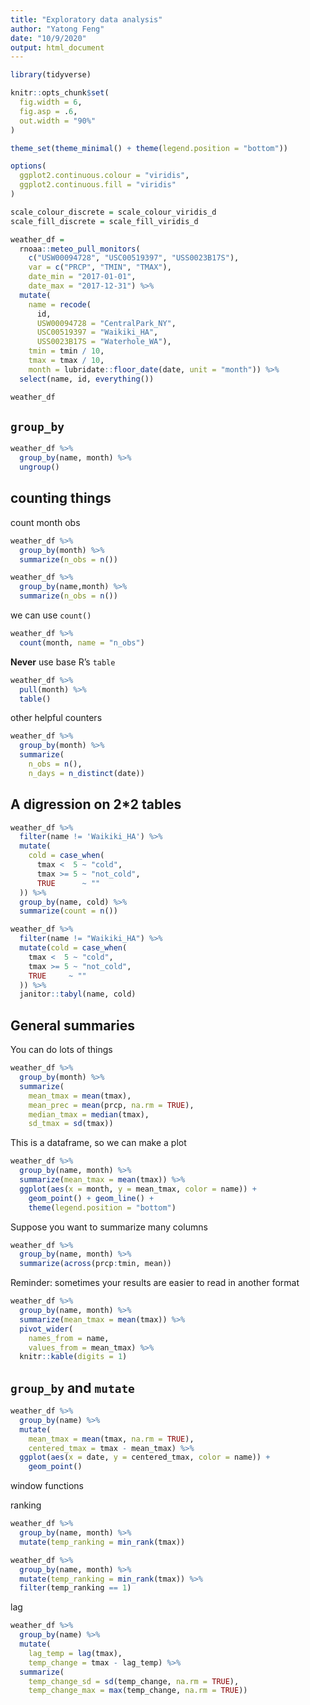 ```yaml
---
title: "Exploratory data analysis"
author: "Yatong Feng"
date: "10/9/2020"
output: html_document
---
```


```r
library(tidyverse)

knitr::opts_chunk$set(
  fig.width = 6,
  fig.asp = .6,
  out.width = "90%"
)

theme_set(theme_minimal() + theme(legend.position = "bottom"))

options(
  ggplot2.continuous.colour = "viridis",
  ggplot2.continuous.fill = "viridis"
)

scale_colour_discrete = scale_colour_viridis_d
scale_fill_discrete = scale_fill_viridis_d
```

```r
weather_df =  
  rnoaa::meteo_pull_monitors(
    c("USW00094728", "USC00519397", "USS0023B17S"),
    var = c("PRCP", "TMIN", "TMAX"), 
    date_min = "2017-01-01",
    date_max = "2017-12-31") %>%
  mutate(
    name = recode(
      id, 
      USW00094728 = "CentralPark_NY", 
      USC00519397 = "Waikiki_HA",
      USS0023B17S = "Waterhole_WA"),
    tmin = tmin / 10,
    tmax = tmax / 10,
    month = lubridate::floor_date(date, unit = "month")) %>%
  select(name, id, everything())

weather_df
```

## `group_by`


```r
weather_df %>%
  group_by(name, month) %>% 
  ungroup()
```


## counting things

count month obs
```r
weather_df %>%
  group_by(month) %>%
  summarize(n_obs = n())
```

```r
weather_df %>%
  group_by(name,month) %>%
  summarize(n_obs = n())
```

we can use `count()`

```r
weather_df %>%
  count(month, name = "n_obs")
```

**Never** use base R's `table`

```r
weather_df %>%
  pull(month) %>% 
  table()
```

other helpful counters


```r
weather_df %>%
  group_by(month) %>%
  summarize(
    n_obs = n(),
    n_days = n_distinct(date))
```

## A digression on 2*2 tables

```r
weather_df %>% 
  filter(name != 'Waikiki_HA') %>% 
  mutate(
    cold = case_when(
      tmax <  5 ~ "cold",
      tmax >= 5 ~ "not_cold",
      TRUE      ~ ""
  )) %>% 
  group_by(name, cold) %>% 
  summarize(count = n())
```


```r
weather_df %>% 
  filter(name != "Waikiki_HA") %>% 
  mutate(cold = case_when(
    tmax <  5 ~ "cold",
    tmax >= 5 ~ "not_cold",
    TRUE     ~ ""
  )) %>% 
  janitor::tabyl(name, cold)
```

## General summaries

You can do lots of things

```r
weather_df %>%
  group_by(month) %>%
  summarize(
    mean_tmax = mean(tmax),
    mean_prec = mean(prcp, na.rm = TRUE),
    median_tmax = median(tmax),
    sd_tmax = sd(tmax))
```

This is a dataframe, so we can make a plot

```r
weather_df %>%
  group_by(name, month) %>%
  summarize(mean_tmax = mean(tmax)) %>%
  ggplot(aes(x = month, y = mean_tmax, color = name)) + 
    geom_point() + geom_line() + 
    theme(legend.position = "bottom")
```
Suppose you want to summarize many columns

```r
weather_df %>%
  group_by(name, month) %>%
  summarize(across(prcp:tmin, mean))
```

Reminder: sometimes your results are easier to read in another format

```r
weather_df %>%
  group_by(name, month) %>%
  summarize(mean_tmax = mean(tmax)) %>% 
  pivot_wider(
    names_from = name,
    values_from = mean_tmax) %>% 
  knitr::kable(digits = 1)
```

## `group_by` and `mutate`

```r
weather_df %>%
  group_by(name) %>%
  mutate(
    mean_tmax = mean(tmax, na.rm = TRUE),
    centered_tmax = tmax - mean_tmax) %>% 
  ggplot(aes(x = date, y = centered_tmax, color = name)) + 
    geom_point() 
```

window functions

ranking

```r
weather_df %>%
  group_by(name, month) %>%
  mutate(temp_ranking = min_rank(tmax))
```

```r
weather_df %>%
  group_by(name, month) %>%
  mutate(temp_ranking = min_rank(tmax)) %>% 
  filter(temp_ranking == 1)
```

lag

```r
weather_df %>%
  group_by(name) %>%
  mutate(
    lag_temp = lag(tmax),
    temp_change = tmax - lag_temp) %>% 
  summarize(
    temp_change_sd = sd(temp_change, na.rm = TRUE),
    temp_change_max = max(temp_change, na.rm = TRUE))
```







